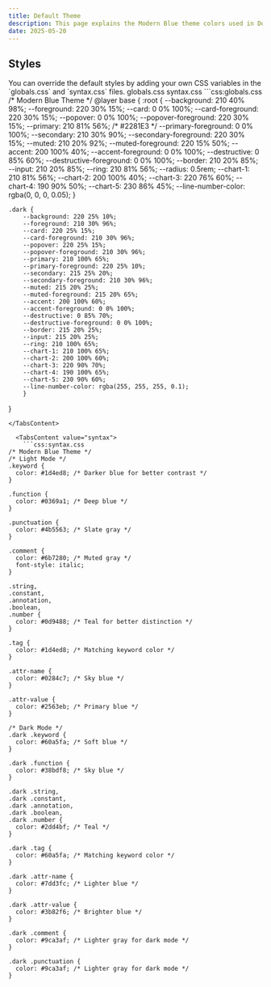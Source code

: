 ```yaml
---
title: Default Theme
description: This page explains the Modern Blue theme colors used in DocuBook, which is a default theme provided by DocuBook.
date: 2025-05-20
---
```


## Styles
<Note type="note" title="note">
  You can override the default styles by adding your own CSS variables in the `globals.css` and `syntax.css` files.
</Note>

<Tabs defaultValue="globals" className="pt-5 pb-1">
  <TabsList>
    <TabsTrigger value="globals">globals.css</TabsTrigger>
    <TabsTrigger value="syntax">syntax.css</TabsTrigger>
  </TabsList>
  <TabsContent value="globals">
    ```css:globals.css
    /* Modern Blue Theme */
@layer base {
    :root {
        --background: 210 40% 98%;
        --foreground: 220 30% 15%;
        --card: 0 0% 100%;
        --card-foreground: 220 30% 15%;
        --popover: 0 0% 100%;
        --popover-foreground: 220 30% 15%;
        --primary: 210 81% 56%; /* #2281E3 */
        --primary-foreground: 0 0% 100%;
        --secondary: 210 30% 90%;
        --secondary-foreground: 220 30% 15%;
        --muted: 210 20% 92%;
        --muted-foreground: 220 15% 50%;
        --accent: 200 100% 40%;
        --accent-foreground: 0 0% 100%;
        --destructive: 0 85% 60%;
        --destructive-foreground: 0 0% 100%;
        --border: 210 20% 85%;
        --input: 210 20% 85%;
        --ring: 210 81% 56%;
        --radius: 0.5rem;
        --chart-1: 210 81% 56%;
        --chart-2: 200 100% 40%;
        --chart-3: 220 76% 60%;
        --chart-4: 190 90% 50%;
        --chart-5: 230 86% 45%;
        --line-number-color: rgba(0, 0, 0, 0.05);
        }

    .dark {
        --background: 220 25% 10%;
        --foreground: 210 30% 96%;
        --card: 220 25% 15%;
        --card-foreground: 210 30% 96%;
        --popover: 220 25% 15%;
        --popover-foreground: 210 30% 96%;
        --primary: 210 100% 65%;
        --primary-foreground: 220 25% 10%;
        --secondary: 215 25% 20%;
        --secondary-foreground: 210 30% 96%;
        --muted: 215 20% 25%;
        --muted-foreground: 215 20% 65%;
        --accent: 200 100% 60%;
        --accent-foreground: 0 0% 100%;
        --destructive: 0 85% 70%;
        --destructive-foreground: 0 0% 100%;
        --border: 215 20% 25%;
        --input: 215 20% 25%;
        --ring: 210 100% 65%;
        --chart-1: 210 100% 65%;
        --chart-2: 200 100% 60%;
        --chart-3: 220 90% 70%;
        --chart-4: 190 100% 65%;
        --chart-5: 230 90% 60%;
        --line-number-color: rgba(255, 255, 255, 0.1);
        }
}
```
</TabsContent>

  <TabsContent value="syntax">
    ```css:syntax.css
/* Modern Blue Theme */
/* Light Mode */
.keyword {
  color: #1d4ed8; /* Darker blue for better contrast */
}

.function {
  color: #0369a1; /* Deep blue */
}

.punctuation {
  color: #4b5563; /* Slate gray */
}

.comment {
  color: #6b7280; /* Muted gray */
  font-style: italic;
}

.string,
.constant,
.annotation,
.boolean,
.number {
  color: #0d9488; /* Teal for better distinction */
}

.tag {
  color: #1d4ed8; /* Matching keyword color */
}

.attr-name {
  color: #0284c7; /* Sky blue */
}

.attr-value {
  color: #2563eb; /* Primary blue */
}

/* Dark Mode */
.dark .keyword {
  color: #60a5fa; /* Soft blue */
}

.dark .function {
  color: #38bdf8; /* Sky blue */
}

.dark .string,
.dark .constant,
.dark .annotation,
.dark .boolean,
.dark .number {
  color: #2dd4bf; /* Teal */
}

.dark .tag {
  color: #60a5fa; /* Matching keyword color */
}

.dark .attr-name {
  color: #7dd3fc; /* Lighter blue */
}

.dark .attr-value {
  color: #3b82f6; /* Brighter blue */
}

.dark .comment {
  color: #9ca3af; /* Lighter gray for dark mode */
}

.dark .punctuation {
  color: #9ca3af; /* Lighter gray for dark mode */
}
```
</TabsContent>
</Tabs>

